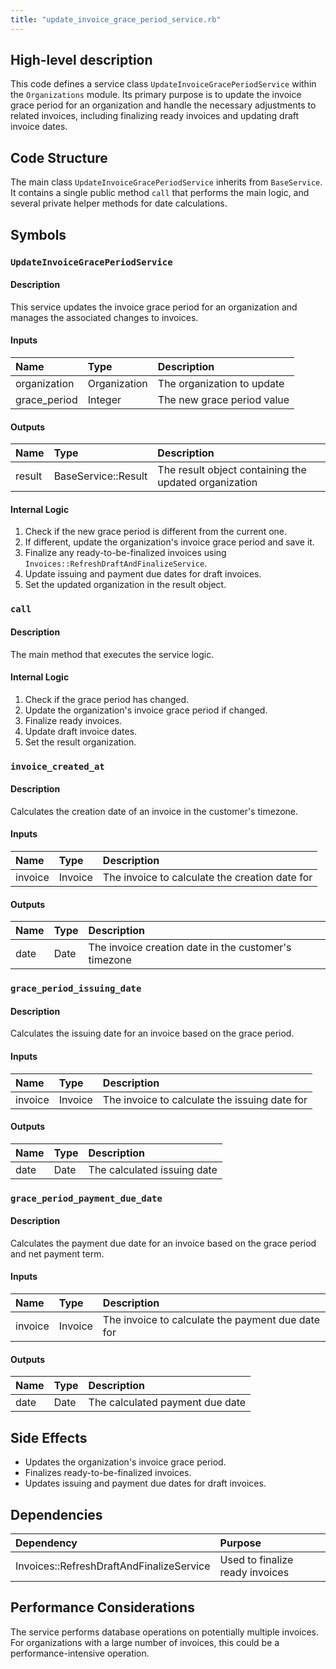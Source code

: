 ```yaml
---
title: "update_invoice_grace_period_service.rb"
---
```


## High-level description
This code defines a service class `UpdateInvoiceGracePeriodService` within the `Organizations` module. Its primary purpose is to update the invoice grace period for an organization and handle the necessary adjustments to related invoices, including finalizing ready invoices and updating draft invoice dates.

## Code Structure
The main class `UpdateInvoiceGracePeriodService` inherits from `BaseService`. It contains a single public method `call` that performs the main logic, and several private helper methods for date calculations.

## Symbols

### `UpdateInvoiceGracePeriodService`
#### Description
This service updates the invoice grace period for an organization and manages the associated changes to invoices.

#### Inputs
| Name | Type | Description |
|:-----|:-----|:------------|
| organization | Organization | The organization to update |
| grace_period | Integer | The new grace period value |

#### Outputs
| Name | Type | Description |
|:-----|:-----|:------------|
| result | BaseService::Result | The result object containing the updated organization |

#### Internal Logic
1. Check if the new grace period is different from the current one.
2. If different, update the organization's invoice grace period and save it.
3. Finalize any ready-to-be-finalized invoices using `Invoices::RefreshDraftAndFinalizeService`.
4. Update issuing and payment due dates for draft invoices.
5. Set the updated organization in the result object.

### `call`
#### Description
The main method that executes the service logic.

#### Internal Logic
1. Check if the grace period has changed.
2. Update the organization's invoice grace period if changed.
3. Finalize ready invoices.
4. Update draft invoice dates.
5. Set the result organization.

### `invoice_created_at`
#### Description
Calculates the creation date of an invoice in the customer's timezone.

#### Inputs
| Name | Type | Description |
|:-----|:-----|:------------|
| invoice | Invoice | The invoice to calculate the creation date for |

#### Outputs
| Name | Type | Description |
|:-----|:-----|:------------|
| date | Date | The invoice creation date in the customer's timezone |

### `grace_period_issuing_date`
#### Description
Calculates the issuing date for an invoice based on the grace period.

#### Inputs
| Name | Type | Description |
|:-----|:-----|:------------|
| invoice | Invoice | The invoice to calculate the issuing date for |

#### Outputs
| Name | Type | Description |
|:-----|:-----|:------------|
| date | Date | The calculated issuing date |

### `grace_period_payment_due_date`
#### Description
Calculates the payment due date for an invoice based on the grace period and net payment term.

#### Inputs
| Name | Type | Description |
|:-----|:-----|:------------|
| invoice | Invoice | The invoice to calculate the payment due date for |

#### Outputs
| Name | Type | Description |
|:-----|:-----|:------------|
| date | Date | The calculated payment due date |

## Side Effects
- Updates the organization's invoice grace period.
- Finalizes ready-to-be-finalized invoices.
- Updates issuing and payment due dates for draft invoices.

## Dependencies
| Dependency | Purpose |
|:-----------|:--------|
| Invoices::RefreshDraftAndFinalizeService | Used to finalize ready invoices |

## Performance Considerations
The service performs database operations on potentially multiple invoices. For organizations with a large number of invoices, this could be a performance-intensive operation.